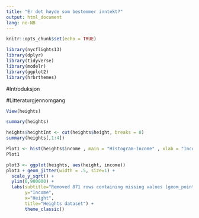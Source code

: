 ```yaml
---
title: "Er det høyde som bestemmer inntekt?"
output: html_document
lang: no-NB
---
```


```r
knitr::opts_chunk$set(echo = TRUE)
```

```r
library(nycflights13)
library(dplyr)
library(tidyverse)
library(modelr)
library(ggplot2)
library(hrbrthemes)
```


#Introduksjon





#Litteraturgjennomgang






















```r
View(heights)
```

```r
summary(heights)
```

```r
heights$heightInt <- cut(heights$height, breaks = 8)
summary(heights[,1:4])
```

```r
Plot1 <- hist(heights$income , main = "Histogram-Income" , xlab = "Income", ylab = "Frequency")
Plot1

plot3 <- ggplot(heights, aes(height, income))
plot3 + geom_jitter(width = .5, size=1) +
  scale_y_sqrt() + 
  ylim(0,900000) +
  labs(subtitle="Removed 871 rows containing missing values (geom_points)", 
       y="Income", 
       x="Height", 
       title="Heights dataset") +
       theme_classic()

```


